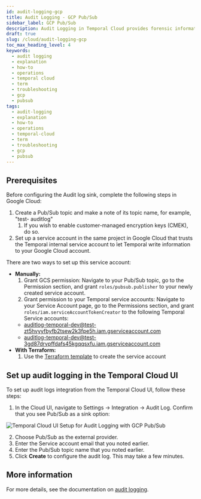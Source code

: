 ```yaml
---
id: audit-logging-gcp
title: Audit Logging - GCP Pub/Sub
sidebar_label: GCP Pub/Sub
description: Audit Logging in Temporal Cloud provides forensic information, integrating with GCP Pub/Sub for secure data handling and supporting key Admin and API Key operations. This streamlines audit and compliance processes.
draft: true
slug: /cloud/audit-logging-gcp
toc_max_heading_level: 4
keywords:
  - audit logging
  - explanation
  - how-to
  - operations
  - temporal cloud
  - term
  - troubleshooting
  - gcp
  - pubsub
tags:
  - audit-logging
  - explanation
  - how-to
  - operations
  - temporal-cloud
  - term
  - troubleshooting
  - gcp
  - pubsub
---
```



## Prerequisites

Before configuring the Audit log sink, complete the following steps in Google Cloud:

1. Create a Pub/Sub topic and make a note of its topic name, for example, "test-
   auditlog"
   1. If you wish to enable customer-managed encryption keys (CMEK), do so.
2. Set up a service account in the same project in Google Cloud that trusts the Temporal internal 
service account to let Temporal write information to your Google Cloud account.

There are two ways to set up this service account:

* **Manually:** 
  1. Grant GCS permission: Navigate to your Pub/Sub topic, go to the Permission section, and grant 
`roles/pubsub.publisher` to your newly created service account.
  2. Grant permission to your Temporal service accounts: Navigate to your Service Account page, go 
to the Permissions section, and grant `roles/iam.serviceAccountTokenCreator` to the following
Temporal Service accounts:
    * auditlog-temporal-dev@test-zt5hvyyfbyfb2tsew2k3fpe5h.iam.gserviceaccount.com
    * auditlog-temporal-dev@test-3gd87drvpffdafs45kgqqsxfu.iam.gserviceaccount.com
* **With Terraform:**
  1. Use the [Terraform template](https://github.com/temporalio/terraform-modules/tree/main/modules/gcp-sink-sa)
to create the service account

## Set up audit logging in the Temporal Cloud UI

To set up audit logs integration from the Temporal Cloud UI, follow these steps: 

1. In the Cloud UI, navigate to Settings → Integration → Audit Log. Confirm that you see Pub/Sub as a sink option:

![Temporal Cloud UI Setup for Audit Logging with GCP Pub/Sub](/img/cloud/gcp/audit-logging-pub-sub-gcp.png)

2. Choose Pub/Sub as the external provider.
3. Enter the Service account email that you noted earlier.
4. Enter the Pub/Sub topic name that you noted earlier.
5. Click **Create** to configure the audit log. This may take a few minutes.

## More information

For more details, see the documentation on [audit logging](https://docs.temporal.io/cloud/audit-logging).
